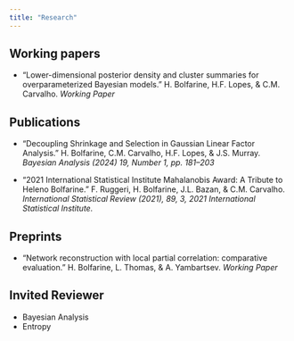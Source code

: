 ```yaml
---
title: "Research"
---
```


## Working papers

- "Lower-dimensional posterior density and cluster summaries for overparameterized Bayesian models." H. Bolfarine, H.F. Lopes, & C.M. Carvalho. *Working Paper*

## Publications

- "Decoupling Shrinkage and Selection in Gaussian Linear Factor Analysis." H. Bolfarine, C.M. Carvalho, H.F. Lopes, & J.S. Murray. *Bayesian Analysis (2024) 19, Number 1, pp. 181–203*

- "2021 International Statistical Institute Mahalanobis Award: A Tribute to Heleno Bolfarine."
F. Ruggeri, H. Bolfarine, J.L. Bazan, & C.M. Carvalho. *International Statistical Review (2021), 89, 3, 2021 International Statistical Institute.*

## Preprints

- "Network reconstruction with local partial correlation: comparative evaluation." H. Bolfarine, L. Thomas, & A. Yambartsev. *Working Paper*

## Invited Reviewer

- Bayesian Analysis
- Entropy

